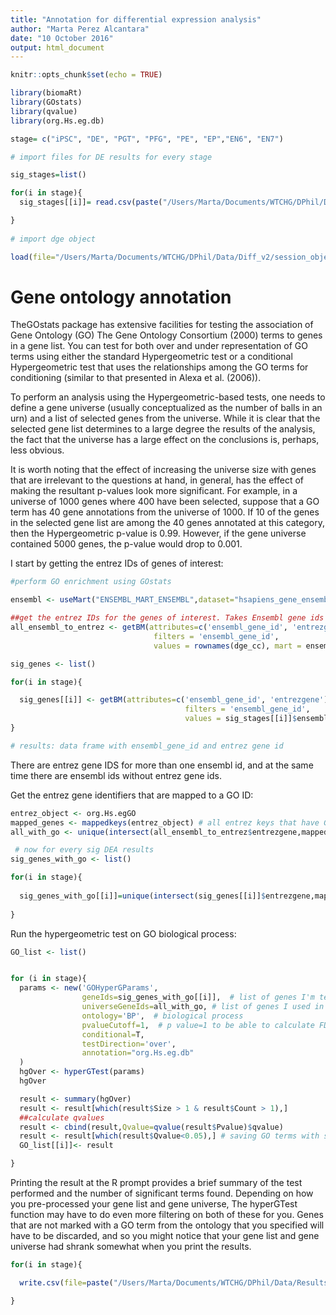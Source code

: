 ```yaml
---
title: "Annotation for differential expression analysis"
author: "Marta Perez Alcantara"
date: "10 October 2016"
output: html_document
---
```


```r
knitr::opts_chunk$set(echo = TRUE)
```


```r
library(biomaRt)
library(GOstats)
library(qvalue)
library(org.Hs.eg.db)

```
```r
stage= c("iPSC", "DE", "PGT", "PFG", "PE", "EP","EN6", "EN7")

# import files for DE results for every stage

sig_stages=list()

for(i in stage){
  sig_stages[[i]]= read.csv(paste("/Users/Marta/Documents/WTCHG/DPhil/Data/Results/Diff_v2/Voom/conservative_counts/2016-10-05_sig_maxvals_",i,"_diff_expression_results.csv",sep=""))

}
 
# import dge object

load(file="/Users/Marta/Documents/WTCHG/DPhil/Data/Diff_v2/session_objects/dge_cc.xz",verbose=TRUE)  #loading the dge object for conservative counts
```



# Gene ontology annotation

TheGOstats package has extensive facilities for testing the association of Gene Ontology (GO) The Gene Ontology Consortium (2000) terms to genes in a gene list. You can test for both over and under representation of GO terms using either the standard Hypergeometric test or a conditional Hypergeometric test that uses the relationships among the GO terms for conditioning (similar to that presented in Alexa et al. (2006)).

To perform an analysis using the Hypergeometric-based tests, one needs to define a gene universe (usually conceptualized as the number of balls in an urn) and a list of selected genes from the universe. While it is clear that the selected gene list determines to a large degree the results of the analysis, the fact that the universe has a large effect on the conclusions is,
perhaps, less obvious.

It is worth noting that the effect of increasing the universe size with genes that are irrelevant to the questions at hand, in general, has the effect of making the resultant p-values look more significant. For example, in a universe of 1000 genes where 400 have been selected, suppose that a GO term has 40 gene annotations from the universe of 1000. If 10 of the genes in the selected gene list are among the 40 genes annotated at this category, then the Hypergeometric p-value is 0.99. However, if the gene universe contained 5000 genes, the p-value would drop to 0.001.

I start by getting the entrez IDs of genes of interest:

```r


#perform GO enrichment using GOstats

ensembl <- useMart("ENSEMBL_MART_ENSEMBL",dataset="hsapiens_gene_ensembl",host="www.ensembl.org")

##get the entrez IDs for the genes of interest. Takes Ensembl gene ids from my data
all_ensembl_to_entrez <- getBM(attributes=c('ensembl_gene_id', 'entrezgene'), 
                                filters = 'ensembl_gene_id', 
                                values = rownames(dge_cc), mart = ensembl)  # all genes from dge object

sig_genes <- list()

for(i in stage){

  sig_genes[[i]] <- getBM(attributes=c('ensembl_gene_id', 'entrezgene'), 
                                       filters = 'ensembl_gene_id', 
                                       values = sig_stages[[i]]$ensembl_gene_id, mart = ensembl)
}

# results: data frame with ensembl_gene_id and entrez gene id

```

There are entrez gene IDS for more than one ensembl id, and at the same time there are ensembl ids without entrez gene ids.

Get the entrez gene identifiers that are mapped to a GO ID:


```r

entrez_object <- org.Hs.egGO
mapped_genes <- mappedkeys(entrez_object) # all entrez keys that have GO id
all_with_go <- unique(intersect(all_ensembl_to_entrez$entrezgene,mapped_genes)) # all entrez ids that have GO id from dge object

 # now for every sig DEA results
sig_genes_with_go <- list()

for(i in stage){
  
  sig_genes_with_go[[i]]=unique(intersect(sig_genes[[i]]$entrezgene,mapped_genes))
  
}

```

Run the hypergeometric test on GO biological process:

```r

GO_list <- list()


for (i in stage){
  params <- new('GOHyperGParams',
                geneIds=sig_genes_with_go[[i]],  # list of genes I'm testing
                universeGeneIds=all_with_go, # list of genes I used in my DE analysis (all my genes with RNA-seq data)
                ontology='BP',  # biological process
                pvalueCutoff=1,  # p value=1 to be able to calculate FDR adjusted p values later (q-values)
                conditional=T,
                testDirection='over',
                annotation="org.Hs.eg.db"
  )
  hgOver <- hyperGTest(params)
  hgOver  

  result <- summary(hgOver)
  result <- result[which(result$Size > 1 & result$Count > 1),]
  ##calculate qvalues
  result <- cbind(result,Qvalue=qvalue(result$Pvalue)$qvalue)
  result <- result[which(result$Qvalue<0.05),] # saving GO terms with significant adjusted p-values
  GO_list[[i]]<- result

}

```

Printing the result at the R prompt provides a brief summary of the test performed and the number of significant terms found. Depending on how you pre-processed your gene list and gene universe, The hyperGTest function may have to do even more filtering on both of these for you. Genes that are not marked with a GO term from the ontology that you specified will have to be discarded, and so you might notice that your gene list and gene universe had shrank somewhat when you print the results.

```r

for(i in stage){

  write.csv(file=paste("/Users/Marta/Documents/WTCHG/DPhil/Data/Results/Diff_v2/Voom/conservative_counts/GOstats_GO_BP_",i,"_sig_result.csv",sep=""),GO_list[[i]],row.names=F)

}
```

